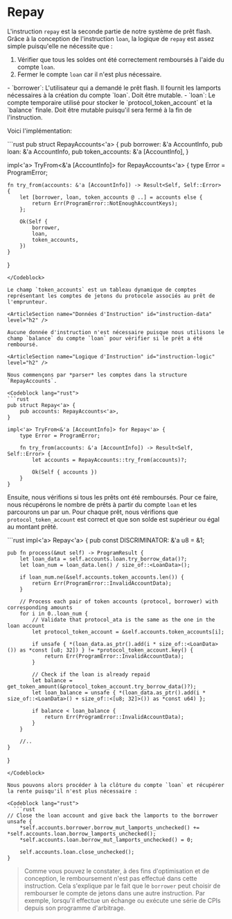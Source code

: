 # Repay

L'instruction `repay` est la seconde partie de notre système de prêt flash. Grâce à la conception de l'instruction `loan`, la logique de `repay` est assez simple puisqu'elle ne nécessite que :
1. Vérifier que tous les soldes ont été correctement remboursés à l'aide du compte `loan`.
2. Fermer le compte `loan` car il n'est plus nécessaire.

<ArticleSection name="Comptes Nécessaires" id="required-accounts" level="h2" />
- `borrower`: L'utilisateur qui a demandé le prêt flash. Il fournit les lamports nécessaires à la création du compte `loan`. Doit être mutable.
- `loan`: Le compte temporaire utilisé pour stocker le `protocol_token_account` et la `balance` finale. Doit être mutable puisqu'il sera fermé à la fin de l'instruction.

Voici l'implémentation:

<Codeblock lang="rust">
```rust
pub struct RepayAccounts<'a> {
    pub borrower: &'a AccountInfo,
    pub loan: &'a AccountInfo,
    pub token_accounts: &'a [AccountInfo],
}

impl<'a> TryFrom<&'a [AccountInfo]> for RepayAccounts<'a> {
    type Error = ProgramError;

    fn try_from(accounts: &'a [AccountInfo]) -> Result<Self, Self::Error> {
        let [borrower, loan, token_accounts @ ..] = accounts else {
            return Err(ProgramError::NotEnoughAccountKeys);
        };

        Ok(Self {
            borrower,
            loan,
            token_accounts,
        })
    }
}
```
</Codeblock>

Le champ `token_accounts` est un tableau dynamique de comptes représentant les comptes de jetons du protocole associés au prêt de l'emprunteur.

<ArticleSection name="Données d'Instruction" id="instruction-data" level="h2" />

Aucune donnée d'instruction n'est nécessaire puisque nous utilisons le champ `balance` du compte `loan` pour vérifier si le prêt a été remboursé.

<ArticleSection name="Logique d'Instruction" id="instruction-logic" level="h2" />

Nous commençons par *parser* les comptes dans la structure `RepayAccounts`.

<Codeblock lang="rust">
```rust
pub struct Repay<'a> {
    pub accounts: RepayAccounts<'a>,
}

impl<'a> TryFrom<&'a [AccountInfo]> for Repay<'a> {
    type Error = ProgramError;
    
    fn try_from(accounts: &'a [AccountInfo]) -> Result<Self, Self::Error> {
        let accounts = RepayAccounts::try_from(accounts)?;

        Ok(Self { accounts })
    }
}

```
</Codeblock>

Ensuite, nous vérifions si tous les prêts ont été remboursés. Pour ce faire, nous récupérons le nombre de prêts à partir du compte `loan` et les parcourons un par un. Pour chaque prêt, nous vérifions que `protocol_token_account` est correct et que son solde est supérieur ou égal au montant prêté.

<Codeblock lang="rust">
```rust
impl<'a> Repay<'a> {
    pub const DISCRIMINATOR: &'a u8 = &1;
    
    pub fn process(&mut self) -> ProgramResult {  
        let loan_data = self.accounts.loan.try_borrow_data()?;
        let loan_num = loan_data.len() / size_of::<LoanData>();

        if loan_num.ne(&self.accounts.token_accounts.len()) {
            return Err(ProgramError::InvalidAccountData);
        }

        // Process each pair of token accounts (protocol, borrower) with corresponding amounts
        for i in 0..loan_num {
            // Validate that protocol_ata is the same as the one in the loan account
            let protocol_token_account = &self.accounts.token_accounts[i];

            if unsafe { *(loan_data.as_ptr().add(i * size_of::<LoanData>()) as *const [u8; 32]) } != *protocol_token_account.key() {
                return Err(ProgramError::InvalidAccountData);
            }

            // Check if the loan is already repaid
            let balance = get_token_amount(&protocol_token_account.try_borrow_data()?);
            let loan_balance = unsafe { *(loan_data.as_ptr().add(i * size_of::<LoanData>() + size_of::<[u8; 32]>()) as *const u64) };
            
            if balance < loan_balance {
                return Err(ProgramError::InvalidAccountData);
            }
        }
    
        //..
    }
}
```
</Codeblock>

Nous pouvons alors procéder à la clôture du compte `loan` et récupérer la rente puisqu'il n'est plus nécessaire :

<Codeblock lang="rust">
  ```rust
// Close the loan account and give back the lamports to the borrower
unsafe {
    *self.accounts.borrower.borrow_mut_lamports_unchecked() += *self.accounts.loan.borrow_lamports_unchecked();
    *self.accounts.loan.borrow_mut_lamports_unchecked() = 0;

    self.accounts.loan.close_unchecked();
}
```
</Codeblock>

> Comme vous pouvez le constater, à des fins d'optimisation et de conception, le remboursement n'est pas effectué dans cette instruction. Cela s'explique par le fait que le `borrower` peut choisir de rembourser le compte de jetons dans une autre instruction. Par exemple, lorsqu'il effectue un échange ou exécute une série de CPIs depuis son programme d'arbitrage.